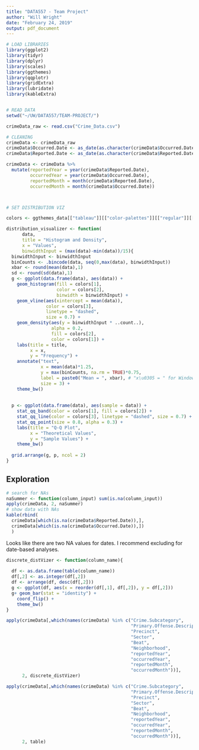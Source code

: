 ```yaml
---
title: "DATA557 - Team Project"
author: "Will Wright"
date: "February 24, 2019"
output: pdf_document
---
```


```r
# LOAD LIBRARIES
library(ggplot2)
library(tidyr)
library(dplyr)
library(scales)
library(ggthemes)
library(qqplotr)
library(gridExtra)
library(lubridate)
library(kableExtra)


# READ DATA
setwd("~/UW/DATA557/TEAM-PROJECT/") 

crimeData_raw <- read.csv("Crime_Data.csv")

# CLEANING
crimeData <- crimeData_raw
crimeData$Occurred.Date <- as_date(as.character(crimeData$Occurred.Date), format = "%m/%d/%Y", tz = "UTC")
crimeData$Reported.Date <- as_date(as.character(crimeData$Reported.Date), format = "%m/%d/%Y", tz = "UTC")

crimeData <- crimeData %>%
  mutate(reportedYear = year(crimeData$Reported.Date),
         occurredYear = year(crimeData$Occurred.Date),
         reportedMonth = month(crimeData$Reported.Date),
         occurredMonth = month(crimeData$Occurred.Date))



# SET DISTRIBUTION VIZ

colors <- ggthemes_data[["tableau"]][["color-palettes"]][["regular"]][[2]][[2]]

distribution_visualizer <- function(
      data, 
      title = "Histogram and Density", 
      x = "Values", 
      binwidthInput = (max(data)-min(data))/15){
  binwidthInput <- binwidthInput
  binCounts <- .bincode(data, seq(0,max(data), binwidthInput))
  xbar <- round(mean(data),1)
  sd <- round(sd(data),1)
  g <- ggplot(data.frame(data), aes(data)) +
    geom_histogram(fill = colors[1],
                   color = colors[2],
                   binwidth = binwidthInput) +
    geom_vline(aes(xintercept = mean(data)),
               color = colors[3],
               linetype = "dashed",
               size = 0.7) +
    geom_density(aes(y = binwidthInput * ..count..), 
                 alpha = 0.2, 
                 fill = colors[2],
                 color = colors[1]) +
    labs(title = title,
         x = x,
         y = "Frequency") +
    annotate("text", 
             x = mean(data)*1.25, 
             y = max(binCounts, na.rm = TRUE)*0.75, 
             label = paste0("Mean = ", xbar), # "x\u0305 = " for Windows
             size = 3) +
    theme_bw()  
  
  
  p <- ggplot(data.frame(data), aes(sample = data)) +
    stat_qq_band(color = colors[1], fill = colors[2]) +
    stat_qq_line(color = colors[3], linetype = "dashed", size = 0.7) +
    stat_qq_point(size = 0.8, alpha = 0.3) +
    labs(title = "Q-Q Plot",
         x = "Theoretical Values",
         y = "Sample Values") +
    theme_bw()
  
  grid.arrange(g, p, ncol = 2)
}
```

## Exploration

```r
# search for NAs
naSummer <- function(column_input) sum(is.na(column_input))
apply(crimeData, 2, naSummer)
# show data with NAs
kable(rbind(
  crimeData[which(is.na(crimeData$Reported.Date)),],
  crimeData[which(is.na(crimeData$Occurred.Date)),])
  )
```

Looks like there are two NA values for dates.  I recommend excluding for date-based analyses.


```r

discrete_distVizer <- function(column_name){
  
  df <- as.data.frame(table(column_name))
  df[,2] <- as.integer(df[,2])
  df <- arrange(df, desc(df[,2]))
  g <- ggplot(df, aes(x = reorder(df[,1], df[,2]), y = df[,2]))
  g+ geom_bar(stat = "identity") + 
    coord_flip() + 
    theme_bw()
}

apply(crimeData[,which(names(crimeData) %in% c("Crime.Subcategory",
                                               "Primary.Offense.Description",
                                               "Precinct",
                                               "Sector",
                                               "Beat",
                                               "Neighborhood",
                                               "reportedYear",
                                               "occurredYear",
                                               "reportedMonth",
                                               "occurredMonth"))], 
      2, discrete_distVizer)

apply(crimeData[,which(names(crimeData) %in% c("Crime.Subcategory",
                                               "Primary.Offense.Description",
                                               "Precinct",
                                               "Sector",
                                               "Beat",
                                               "Neighborhood",
                                               "reportedYear",
                                               "occurredYear",
                                               "reportedMonth",
                                               "occurredMonth"))], 
      2, table)

```